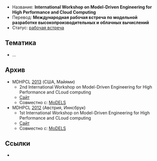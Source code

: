 * Название: '''International Workshop on Model-Driven Engineering for High Performance and Cloud Computing'''
* Перевод: '''Международная рабочая встреча по модельной разработке высокопроизводительных и облачных вычислений'''
* Статус: [[Workshop|рабочая встреча]]

== Тематика ==
* …

== Архив ==
* MDHPCL [[2013]] (США, Майями)
** 2nd International Workshop on Model-Driven Engineering for High Performance and CLoud computing
** [http://www.irit.fr/MDHPCL2013/Home.html Сайт]
** Совместно с: [[MoDELS]]
* MDHPCL [[2012]] (Австрия, Иннсбрук)
** 1st International Workshop on Model-Driven Engineering for High Performance and CLoud computing
** [http://www.irit.fr/MDHPCL2012/MDHPCL2012/Home.html Сайт]
** Совместно с: [[MoDELS]]

== Ссылки ==
* 
